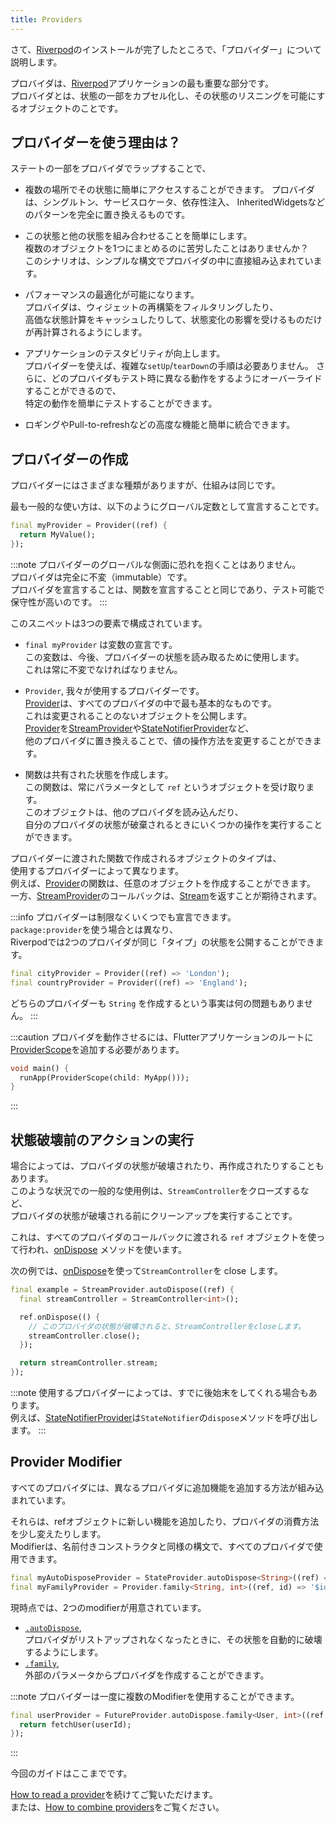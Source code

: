 ```yaml
---
title: Providers
---
```


さて、[Riverpod]のインストールが完了したところで、「プロバイダー」について説明します。

プロバイダは、[Riverpod]アプリケーションの最も重要な部分です。  
プロバイダとは、状態の一部をカプセル化し、その状態のリスニングを可能にするオブジェクトのことです。

## プロバイダーを使う理由は？

ステートの一部をプロバイダでラップすることで、

- 複数の場所でその状態に簡単にアクセスすることができます。 
  プロバイダは、シングルトン、サービスロケータ、依存性注入、
  InheritedWidgetsなどのパターンを完全に置き換えるものです。

- この状態と他の状態を組み合わせることを簡単にします。  
  複数のオブジェクトを1つにまとめるのに苦労したことはありませんか？  
  このシナリオは、シンプルな構文でプロバイダの中に直接組み込まれています。

- パフォーマンスの最適化が可能になります。  
  プロバイダは、ウィジェットの再構築をフィルタリングしたり、  
  高価な状態計算をキャッシュしたりして、状態変化の影響を受けるものだけが再計算されるようにします。

- アプリケーションのテスタビリティが向上します。  
  プロバイダーを使えば、複雑な`setUp`/`tearDown`の手順は必要ありません。
  さらに、どのプロバイダもテスト時に異なる動作をするようにオーバーライドすることができるので、  
  特定の動作を簡単にテストすることができます。

- ロギングやPull-to-refreshなどの高度な機能と簡単に統合できます。

## プロバイダーの作成

プロバイダーにはさまざまな種類がありますが、仕組みは同じです。

最も一般的な使い方は、以下のようにグローバル定数として宣言することです。

```dart
final myProvider = Provider((ref) {
  return MyValue();
});
```

:::note
プロバイダーのグローバルな側面に恐れを抱くことはありません。  
プロバイダは完全に不変（immutable）です。  
プロバイダを宣言することは、関数を宣言することと同じであり、テスト可能で保守性が高いのです。
:::

このスニペットは3つの要素で構成されています。

- `final myProvider` は変数の宣言です。  
  この変数は、今後、プロバイダーの状態を読み取るために使用します。  
  これは常に不変でなければなりません。

- `Provider`, 我々が使用するプロバイダーです。  
  [Provider]は、すべてのプロバイダの中で最も基本的なものです。  
  これは変更されることのないオブジェクトを公開します。  
  [Provider]を[StreamProvider]や[StateNotifierProvider]など、  
  他のプロバイダに置き換えることで、値の操作方法を変更することができます。

- 関数は共有された状態を作成します。  
  この関数は、常にパラメータとして `ref` というオブジェクトを受け取ります。  
  このオブジェクトは、他のプロバイダを読み込んだり、  
  自分のプロバイダの状態が破棄されるときにいくつかの操作を実行することができます。

プロバイダーに渡された関数で作成されるオブジェクトのタイプは、  
使用するプロバイダーによって異なります。  
例えば、[Provider]の関数は、任意のオブジェクトを作成することができます。  
一方、[StreamProvider]のコールバックは、[Stream]を返すことが期待されます。

:::info
プロバイダーは制限なくいくつでも宣言できます。  
`package:provider`を使う場合とは異なり、  
Riverpodでは2つのプロバイダが同じ「タイプ」の状態を公開することができます。

```dart
final cityProvider = Provider((ref) => 'London');
final countryProvider = Provider((ref) => 'England');
```

どちらのプロバイダーも `String` を作成するという事実は何の問題もありません。
:::

:::caution
プロバイダを動作させるには、Flutterアプリケーションのルートに[ProviderScope]を追加する必要があります。

```dart
void main() {
  runApp(ProviderScope(child: MyApp()));
}
```

:::

## 状態破壊前のアクションの実行

場合によっては、プロバイダの状態が破壊されたり、再作成されたりすることもあります。  
このような状況での一般的な使用例は、`StreamController`をクローズするなど、  
プロバイダの状態が破壊される前にクリーンアップを実行することです。

これは、すべてのプロバイダのコールバックに渡される `ref` オブジェクトを使って行われ、[onDispose] メソッドを使います。

次の例では、[onDispose]を使って`StreamController`を close します。

```dart
final example = StreamProvider.autoDispose((ref) {
  final streamController = StreamController<int>();

  ref.onDispose(() {
    // このプロバイダの状態が破壊されると、StreamControllerをcloseします。
    streamController.close();
  });

  return streamController.stream;
});
```

:::note
使用するプロバイダーによっては、すでに後始末をしてくれる場合もあります。  
例えば、[StateNotifierProvider]は`StateNotifier`の`dispose`メソッドを呼び出します。
:::

## Provider Modifier

すべてのプロバイダには、異なるプロバイダに追加機能を追加する方法が組み込まれています。

それらは、refオブジェクトに新しい機能を追加したり、プロバイダの消費方法を少し変えたりします。  
Modifierは、名前付きコンストラクタと同様の構文で、すべてのプロバイダで使用できます。

```dart
final myAutoDisposeProvider = StateProvider.autoDispose<String>((ref) => 0);
final myFamilyProvider = Provider.family<String, int>((ref, id) => '$id');
```

現時点では、2つのmodifierが用意されています。

- [`.autoDispose`](/docs/concepts/modifiers/auto_dispose),  
  プロバイダがリストアップされなくなったときに、その状態を自動的に破壊するようにします。
- [`.family`](/docs/concepts/modifiers/family),  
  外部のパラメータからプロバイダを作成することができます。

:::note
プロバイダーは一度に複数のModifierを使用することができます。

```dart
final userProvider = FutureProvider.autoDispose.family<User, int>((ref, userId) async {
  return fetchUser(userId);
});
```

:::

今回のガイドはここまでです。

[How to read a provider](/docs/concepts/reading)を続けてご覧いただけます。  
または、[How to combine providers](/docs/concepts/combining_providers)をご覧ください。

[get_it]: http://pub.dev/packages/get_it
[inheritedwidget]: https://api.flutter.dev/flutter/widgets/InheritedWidget-class.html
[stream]: https://api.dart.dev/stable/2.8.4/dart-async/Stream-class.html
[ondispose]: https://pub.dev/documentation/riverpod/latest/riverpod/ProviderRefBase/onDispose.html
[riverpod]: https://github.com/rrousselgit/river_pod
[hooks_riverpod]: https://pub.dev/packages/hooks_riverpod
[flutter_riverpod]: https://pub.dev/packages/flutter_riverpod
[flutter_hooks]: https://github.com/rrousselGit/flutter_hooks
[provider]: https://pub.dev/documentation/riverpod/latest/riverpod/Provider-class.html
[streamprovider]: https://pub.dev/documentation/riverpod/latest/riverpod/StreamProvider-class.html
[statenotifierprovider]: https://pub.dev/documentation/riverpod/latest/riverpod/StateNotifierProvider-class.html
[providerscope]: https://pub.dev/documentation/flutter_riverpod/latest/flutter_riverpod/ProviderScope-class.html

